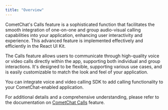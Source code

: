 ```yaml
---
title: "Overview"
---
```


CometChat's Calls feature is a sophisticated function that facilitates the smooth integration of one-on-one and group audio-visual calling capabilities into your application, enhancing user interactivity and experience. This advanced feature is implemented effectively and efficiently in the React UI Kit.

The Calls feature allows users to communicate through high-quality voice or video calls directly within the app, supporting both individual and group interactions. It's designed to be flexible, supporting various use cases, and is easily customizable to match the look and feel of your application.

You can integrate voice and video calling SDK to add calling functionality to your CometChat-enabled application.

For additional details and a comprehensive understanding, please refer to the documentation on [CometChat Calls](/docs/ui-kit/react-native/v4/call-features) feature.
